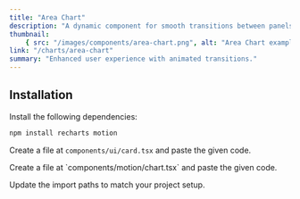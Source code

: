```yaml
---
title: "Area Chart"
description: "A dynamic component for smooth transitions between panels."
thumbnail:
    { src: "/images/components/area-chart.png", alt: "Area Chart example" }
link: "/charts/area-chart"
summary: "Enhanced user experience with animated transitions."
---
```


<ComponentPreview name="area-chart-demo" />

## Installation

<Steps>
<Step>
Install the following dependencies:
</Step>

```bash 
npm install recharts motion
```

<Step>Create a file at `components/ui/card.tsx` and paste the given code.</Step>

<CollapsibleSource name="card" />

<Step>
    Create a file at `components/motion/chart.tsx` and paste the given code.
</Step>

<CollapsibleSource name="chart" />

<Step>Update the import paths to match your project setup.</Step>

</Steps>
